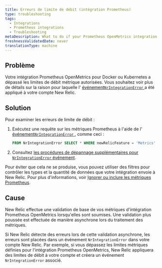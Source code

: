 ```yaml
---
title: Erreurs de limite de débit (intégration Prometheus)
type: troubleshooting
tags:
  - Integrations
  - Prometheus integrations
  - Troubleshooting
metaDescription: What to do if your Prometheus OpenMetrics integration for Docker or Kubernetes exceeded allowable metric rate limits for your New Relic account.
freshnessValidatedDate: never
translationType: machine
---
```


## Problème

Votre intégration Prometheus OpenMetrics pour Docker ou Kubernetes a dépassé les limites de débit métrique autorisées. Vous souhaitez voir plus de détails sur la raison pour laquelle l&apos; [événement`NrIntegrationError` ](/docs/telemetry-data-platform/manage-data/nrintegrationerror)a été appliqué à votre compte New Relic.

## Solution

Pour examiner les erreurs de limite de débit :

1. Exécutez une requête sur les métriques Prometheus à l&apos;aide de l&apos; [événement`NrIntegrationError` ](/docs/telemetry-data-platform/manage-data/nrintegrationerror), comme ceci :

   ```sql
   FROM NrIntegrationError SELECT * WHERE newRelicFeature = 'Metrics'
   ```

2. Consultez [les procédures de dépannage supplémentaires pour `NrIntegrationError` événement](/docs/data-ingest-apis/get-data-new-relic/metric-api/troubleshoot-nrintegrationerror-events).

Pour éviter que cela ne se produise, vous pouvez utiliser des filtres pour contrôler les types et la quantité de données que votre intégration envoie à New Relic. Pour plus d&apos;informations, voir [Ignorer ou inclure les métriques Prometheus](/docs/integrations/prometheus-integrations/install-configure/ignore-or-include-prometheus-metrics).

## Cause

New Relic effectue une validation de base de vos métriques d&apos;intégration Prometheus OpenMetrics lorsqu&apos;elles sont soumises. Une validation plus poussée est effectuée de manière asynchrone lors du traitement des métriques.

Si New Relic détecte des erreurs lors de cette validation asynchrone, les erreurs sont placées dans un événement `NrIntegrationError` dans votre compte New Relic. Par exemple, si vous dépassez les limites métriques définies pour l&apos;intégration Prometheus OpenMetrics, New Relic appliquera des limites de débit à votre compte et créera un événement `NrIntegrationError` associé.